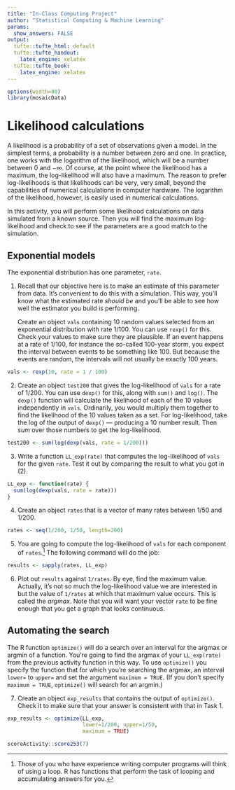 ```yaml
---
title: "In-Class Computing Project"
author: "Statistical Computing & Machine Learning"
params:
  show_answers: FALSE
output: 
  tufte::tufte_html: default
  tufte::tufte_handout:
    latex_engine: xelatex
  tufte::tufte_book:
    latex_engine: xelatex
---
```


```r
options(width=80)
library(mosaicData)
```

# Likelihood calculations

A likelihood is a probability of a set of observations given a model. In the simplest terms, a probability is a number between zero and one.  In practice, one works with the logarithm of the likelihood, which will be a number between 0 and $-\infty$.  Of course, at the point where the likelihood has a maximum, the log-likelihood will also have a maximum. The reason to prefer log-likelihoods is that likelihoods can be very, very small, beyond the capabilities of numerical calculations in computer hardware.  The logarithm of the likelihood, however, is easily used in numerical calculations.  

In this activity, you will perform some likelihood calculations on data simulated from a known source. Then you will find the maximum log-likelihood and check to see if the parameters are a good match to the simulation.


## Exponential models

The exponential distribution has one parameter, `rate`.

1. Recall that our objective here is to make an estimate of this parameter from data. It's convenient to do this with a simulation. This way, you'll know what the estimated rate *should be* and you'll be able to see how well the estimator you build is performing.  
    
    Create an object `vals` containing 10 random values selected from an exponential distribution with rate $1/100$. You can use `rexp()` for this.  Check your values to make sure they are plausible.  If an event happens at a rate of $1/100$, for instance the so-called 100-year storm, you expect the interval between events to be something like 100. But because the events are random, the intervals will not usually be exactly 100 years.

```r
vals <- rexp(10, rate = 1 / 100)
```

2. Create an object `test200` that gives the log-likelihood of `vals` for a rate of $1/200$.  You can use `dexp()` for this, along with `sum()` and `log()`. The `dexp()` function will calculate the likelihood of each of the 10 values independently in `vals`.  Ordinarily, you would multiply them together to find the likelihood of the 10 values taken as a set.  For log-likelihood, take the log of the output of `dexp()` --- producing a 10 number result. Then *sum* over those numbers to get the log-likelihood.

```r
test200 <- sum(log(dexp(vals, rate = 1/200)))
```

3. Write a function `LL_exp(rate)` that computes the log-likelihood of `vals` for the given `rate`.  Test it out by comparing the result to what you got in (2).

```r
LL_exp <- function(rate) {
  sum(log(dexp(vals, rate = rate)))
}
```

4. Create an object `rates` that is a vector of many rates between 1/50 and 1/200. 

```r
rates <- seq(1/200, 1/50, length=200)
```


5. You are going to compute the log-likelihood of `vals` for each component of `rates`.^[Those of you who have experience writing computer programs will think of using a loop. R has functions that perform the task of looping and accumulating answers for you.] The following command will do the job:
```r
results <- sapply(rates, LL_exp)
```

6. Plot out `results` against `1/rates`.  By eye, find the maximum value.  Actually, it's not so much the log-likelihood value we are interested in but the value of `1/rates` at which that maximum value occurs.  This is called the *argmax*.
    Note that you will want your vector `rate` to be fine enough that you get a graph that looks continuous.

## Automating the search

The R function `optimize()` will do a search over an interval for the argmax or argmin of a function. You're going to find the argmax of your `LL_exp(rate)` from the previous activity function in this way. To use `optimize()` you specify the function that for which you're searching the argmax, an interval `lower=` to `upper=` and set the argument `maximum = TRUE`. (If you don't specify `maximum = TRUE`, `optimize()` will search for an argmin.)

7. Create an object `exp_results` that contains the output of `optimize()`.  Check it to make sure that your answer is consistent with that in Task 1.

```r
exp_results <- optimize(LL_exp, 
                        lower=1/200, upper=1/50,
                        maximum = TRUE)
```

```r
scoreActivity::score253(7)
```
